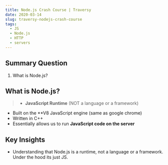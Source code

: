```yaml
---
title: Node.js Crash Course | Traversy
date: 2020-03-14
slug: traversy-nodejs-crash-course
tags:
  - JS
  - Node.js
  - HTTP
  - servers
---
```


## Summary Question 
1. What is Node.js?

## What is Node.js?
>- **JavaScript Runtime** (NOT a language or a framework)
- Built on the **V8 JavaScript engine (same as google chrome)
- Written in C++
- Essentially allows us to run **JavaScript code on the server**




## Key Insights
* Understanding that Node.js is a runtime, not a language or a framework. Under the hood its just JS. 